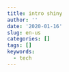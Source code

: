 ```yaml
---
title: intro shiny
author: ''
date: '2020-01-16'
slug: en-us
categories: []
tags: []
keywords:
  - tech
---
```


<!--more-->
